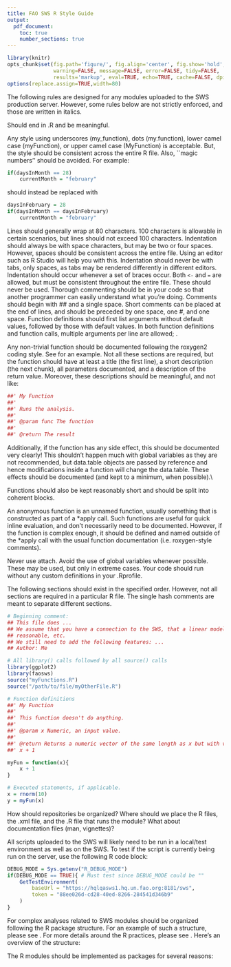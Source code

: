 ```yaml
---
title: FAO SWS R Style Guide
output:
  pdf_document:
    toc: true
    number_sections: true
---
```


```r
library(knitr)
opts_chunk$set(fig.path='figure/', fig.align='center', fig.show='hold',
               warning=FALSE, message=FALSE, error=FALSE, tidy=FALSE, 
               results='markup', eval=TRUE, echo=TRUE, cache=FALSE, dpi=200)
options(replace.assign=TRUE,width=80)
```

\section{R Style Rules}

The following rules are designed for any modules uploaded to the SWS production server.  However, some rules below are not strictly enforced, and those are written in italics.

\subsection{File Names}  Should end in .R and be meaningful.
\subsection{Identifiers}  Any style using underscores (my\_function), dots (my.function), lower camel case (myFunction), or upper camel case (MyFunction) is acceptable.  But, the style should be consistent across the entire R file.  Also, ``magic numbers'' should be avoided.  For example:

```r
if(daysInMonth == 28)
    currentMonth = "february"
```

should instead be replaced with

```r
daysInFebruary = 28
if(daysInMonth == daysInFebruary)
    currentMonth = "february"
```

\subsection{Line Length}  Lines should generally wrap at 80 characters.  100 characters is allowable in certain scenarios, but lines should not exceed 100 characters.
\subsection{Indentation}  Indentation should always be with space characters, but may be two or four spaces.  However, spaces should be consistent across the entire file.  Using an editor such as R Studio will help you with this.  Indentation should never be with tabs, only spaces, as tabs may be rendered differently in different editors.  Indentation should occur whenever a set of braces occur.
\subsection{Spacing}  \textit{Spaces should be placed around all binary operators (=, +, -, <, etc.) and after commas.}
\subsection{Curly Braces}  \textit{An opening curly brace should never go on it's own line, and a closing curly brace should always go on it's own line.  Curly braces are not required around one-line if, for, while, ... statements.  Additionally, if-else statements do not need curly braces if both the if and else conditions are single lines (otherwise, curly braces should be used for both the if and else conditions).}
\subsection{Assignment}  Both `<-` and `=` are allowed, but must be consistent throughout the entire file.
\subsection{Semicolons}  These should never be used.
\subsection{Commenting Guidelines}  Thorough commenting should be in your code so that another programmer can easily understand what you're doing.  Comments should begin with \#\# and a single space.  Short comments can be placed at the end of lines, and should be preceded by one space, one \#, and one space.
\subsection{Function Definitions and Calls}  Function definitions should first list arguments without default values, followed by those with default values.  In both function definitions and function calls, multiple arguments per line are allowed; \textit{line breaks are only allowed between assignments}.
\subsection{Function Documentation}  Any non-trivial function should be documented following the roxygen2 coding style.  See \url{https://github.com/SWS-Methodology/sws_flag/blob/master/faoswsFlag/R/aggregateObservationFlag.R} for an example.  Not all these sections are required, but the function should have at least a title (the first line), a short description (the next chunk), all parameters documented, and a description of the return value.  Moreover, these descriptions should be meaningful, and not like:

```r
##' My Function
##' 
##' Runs the analysis.
##' 
##' @param func The function
##' 
##' @return The result
```

Additionally, if the function has any side effect, this should be documented very clearly!  This shouldn't happen much with global variables as they are not recommended, but data.table objects are passed by reference and hence modifications inside a function will change the data.table.  These effects should be documented (and kept to a minimum, when possible).\\

Functions should also be kept reasonably short and should be split into coherent blocks.

\subsection{Anonymous Function}  An anonymous function is an unnamed function, usually something that is constructed as part of a \*apply call.  Such functions are useful for quick inline evaluation, and don't necessarily need to be documented.  However, if the function is complex enough, it should be defined and named outside of the \*apply call with the usual function documentation (i.e. roxygen-style comments).

\section{R Language Rules}

\subsection{attach}  Never use attach.
\subsection{Global Variables}  Avoid the use of global variables whenever possible.  These may be used, but only in extreme cases.
\subsection{.Rprofile}  Your code should run without any custom definitions in your .Rprofile.
\subsection{Functions}
\subsection{Objects and Methods}
\subsection{Conventions}

\section{General Layout and Ordering}

The following sections should exist in the specified order.  However, not all sections are required in a particular R file.  The single hash comments are meant to separate different sections.

```r
# Beginning comment:
## This file does ...
## We assume that you have a connection to the SWS, that a linear model is
## reasonable, etc.
## We still need to add the following features: ...
## Author: Me

# All library() calls followed by all source() calls
library(ggplot2)
library(faosws)
source("myFunctions.R")
source("/path/to/file/myOtherFile.R")

# Function definitions
##' My Function
##' 
##' This function doesn't do anything.
##' 
##' @param x Numeric, an input value.
##' 
##' @return Returns a numeric vector of the same length as x but with values
##' x + 1

myFun = function(x){
    x + 1
}

# Executed statements, if applicable.
x = rnorm(10)
y = myFun(x)
```

\section{SWS Specific Content}

\subsection{Repository Organization}

How should repositories be organized?  Where should we place the R files, the .xml file, and the .R file that runs the module?  What about documentation files (man, vignettes)?

\subsection{Local Testing Environment}

All scripts uploaded to the SWS will likely need to be run in a local/test environment as well as on the SWS.  To test if the script is currently being run on the server, use the following R code block:

```r
DEBUG_MODE = Sys.getenv("R_DEBUG_MODE")
if(DEBUG_MODE == TRUE){ # Must test since DEBUG_MODE could be ""
    GetTestEnvironment(
        baseUrl = "https://hqlqasws1.hq.un.fao.org:8181/sws",
        token = "88ee026d-cd28-40ed-8266-284541d346b9"
    )
}
```

\subsection{Code Organization}

\textit{It is generally preferable to have functions in a separate folder rather than one long .R file.  Each function can then be documented and easily accessed.}

\subsection{R Packages}

For complex analyses related to SWS modules should be organized following the R package structure.  For an example of such a structure, please see \url{https://github.com/SWS-Methodology/sws_imputation/tree/master/faoswsImputation}.  For more details around the R practices, please see \url{http://cran.r-project.org/doc/manuals/r-release/R-exts.html#Package-structure}.  Here's an overview of the structure:

\begin{itemize}
    \item R: This should be a directory containing all R functions for the package.
    \item man: This should be a directory containing all the .Rd files (or documentation files).  Creation of these files is easy by executing \texttt{devtools::document} on the package directory (R will scan the scripts in the R directory and automatically create documentation files based on the roxygen2 comments written by the programmer).
    \item data: Optional, but highly recommended.  This directory can contain sample datasets that show how the package works.  These datasets should generally be for reference only, and should not be required to actually run any of the code.
    \item vignettes: This directory contains .Rnw files which will become vignettes once the package is built.  These vignettes provide extensive documentation of the package and examples of how to run code.
    \item tests: This directory contains unit tests that are ran when the package is compiled and provide a very good tool for checking the code written by developers.  Additionally, the testthat package can be used to run these tests frequently while updating package code.  This is an extremely good practice, but it's currently not implemented on any FAO SWS packages.
    \item DESCRIPTION: A file describing the package (i.e. version, author, etc.)
    \item NAMESPACE: This package is automatically created by \texttt{devtools::document}.  It specifies function imports and exports, but shouldn't be edited by hand if using \texttt{devtools::document}.
    \item ...: Additional directories are also accepted and useful, but this document is meant to just discuss R coding standards.
\end{itemize}

The R modules should be implemented as packages for several reasons:
\begin{itemize}
    \item The code, documentation, and manuals can be easily transferred to a new programmer and he/she can begin using them without much guidance (assuming the documentation is thorough).
    \item Checks are run while compiling packages to enforce certain constraints and warnings notify the compiler when certain types of documentation are missing (for example).  Thus, building a package provides a useful way for checking your code.
    \item This structure forces programmers to follow a rigorous code structure and ensures consistency.
\end{itemize}

\subsection{Additional Styles/Rules for SWS}

\begin{itemize}
    \item The code \texttt{rm(list = ls())} should never be used within any script uploaded to the working system, as this removes crucial SWS variables and will result in an error.
\end{itemize}

\section{Additional Topics}

\begin{itemize}
    \item Package structure, checks to pass.
    \item Ensuring inputs: we should implement simple tests at the beginning of
    each function to ensure that the input parameters are valid/meet
    assumptions of the function.
    \item What rules should we have around which functions should be exported
    from a package?
    \item Avoid data.table::setnames in functions so as to prevent colnames
    changing unexpectantly when errors occur.
    \item roxygen: in order to ensure the NAMESPACE file is correctly written,
    functions from external packages should be referenced via :: in the FAO
    package.  Or, the roxygen comment block should have @@import or
    @@importFrom.
    \item Some scripts make use of unlink and file.copy
    to delete all scripts within a directory and then copy them back in.
    I'd recommend we avoid this type of behavior, and the use of unlink, as
    much as possible.
    \item All repositories with FAO code on Github should have a disclaimer in the README.md file, something to the effect of ``\*\* All work under this repository represents the latest status of development and made public for collaboration. It however, does not reflect the current state of the system and use of the program is at the discretionary of the users. \*\*''
\end{itemize}